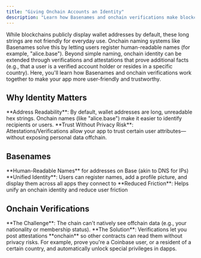 ```yaml
---
title: "Giving Onchain Accounts an Identity"
description: "Learn how Basenames and onchain verifications make blockchain addresses human-readable and trustworthy, improving user experience and app functionality."
---
```


While blockchains publicly display wallet addresses by default, these long strings are not friendly for everyday use. Onchain naming systems like Basenames solve this by letting users register human-readable names (for example, "alice.base"). Beyond simple naming, onchain identity can be extended through verifications and attestations that prove additional facts (e.g., that a user is a verified account holder or resides in a specific country). Here, you'll learn how Basenames and onchain verifications work together to make your app more user-friendly and trustworthy.

## Why Identity Matters

<Info>
**Address Readability**: By default, wallet addresses are long, unreadable hex strings. Onchain names (like "alice.base") make it easier to identify recipients or users.
</Info>

<Tip>
**Trust Without Privacy Risk**: Attestations/Verifications allow your app to trust certain user attributes—without exposing personal data offchain.
</Tip>

## Basenames

<Check>
**Human-Readable Names** for addresses on Base (akin to DNS for IPs)
</Check>

<Check>
**Unified Identity**: Users can register names, add a profile picture, and display them across all apps they connect to
</Check>

<Check>
**Reduced Friction**: Helps unify an onchain identity and reduce user friction
</Check>

## Onchain Verifications

<Info>
**The Challenge**: The chain can't natively see offchain data (e.g., your nationality or membership status).
</Info>

<Tip>
**The Solution**: Verifications let you post attestations **onchain** so other contracts can read them without privacy risks. For example, prove you're a Coinbase user, or a resident of a certain country, and automatically unlock special privileges in dapps.
</Tip>
